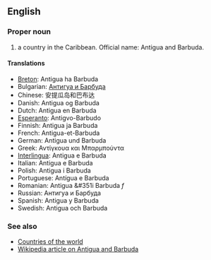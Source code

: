 ==English==

===Proper noun===

# a country in the Caribbean. Official name: Antigua and Barbuda.

====Translations====
*[[Breton]]: Antigua ha Barbuda
*Bulgarian: [[Антигуа и Барбуда]]
*Chinese: 安提瓜岛和巴布达
*Danish: Antigua og Barbuda
*Dutch: Antigua en Barbuda
*[[Esperanto]]: Antigvo-Barbudo
*Finnish: Antigua ja Barbuda
*French: Antigua-et-Barbuda
*German: Antigua und Barbuda
*Greek: Αντίγκουα και Μπαρμπούντα
*[[Interlingua]]: Antigua e Barbuda
*Italian: Antigua e Barbuda
*Polish: Antigua i Barbuda
*Portuguese: Antígua e Barbuda
*Romanian: Antigua &#351i Barbuda ''f''
*Russian: Антигуа и Барбуда
*Spanish: Antigua y Barbuda
*Swedish: Antigua och Barbuda

===See also===
*[[Countries of the world]]
*[[en:Antigua and Barbuda|Wikipedia article on Antigua and Barbuda]]